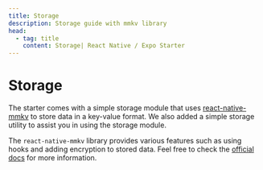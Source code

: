 ```yaml
---
title: Storage
description: Storage guide with mmkv library
head:
  - tag: title
    content: Storage| React Native / Expo Starter
---
```



# Storage

The starter comes with a simple storage module that uses [react-native-mmkv](https://github.com/mrousavy/react-native-mmkv) to store data in a key-value format. We also added a simple storage utility to assist you in using the storage module.

<CodeBlock file="src/lib/storage.tsx" />

The `react-native-mmkv` library provides various features such as using hooks and adding encryption to stored data. Feel free to check the [official docs](https://github.com/mrousavy/react-native-mmkv) for more information.
